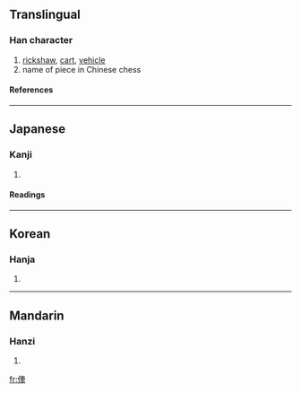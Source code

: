 {{see|伡}}

==Translingual==
===Han character===
{{Han char|rn=9|rad=人|as=07|sn=9|four=|canj=人十田十 (OJWJ)}}
# [[rickshaw]], [[cart]], [[vehicle]]
# name of piece in Chinese chess
====References====
{{Han ref|kx=0106.041|dkj=00720|dj=0225.100|hdz=10157.010|uh=4FE5|ud=20453}}
----
==Japanese==
===Kanji===
{{ja-kanji|grade=|rs=人07}}
# {{defn|Japanese}} 
====Readings====
{{ja-readings|on=|kun=[[くるま]] (kuruma)}}
----
==Korean==
===Hanja===
{{ko-hanja|hangeul=거|rv=geo|mr=kŏ}}
# {{defn|Korean}}
----
==Mandarin==
===Hanzi===
{{cmn-hanzi|pin=[[chē]] ([[che1]]), [[jū]] ([[ju1]])|wg=ch'e<sup>1</sup>}}
# {{defn|Mandarin}}

[[fr:俥]]